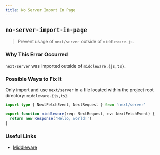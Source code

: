 ```yaml
---
title: No Server Import In Page
---
```


## `no-server-import-in-page`

> Prevent usage of `next/server` outside of `middleware.js`.

### Why This Error Occurred

`next/server` was imported outside of `middleware.{js,ts}`.

### Possible Ways to Fix It

Only import and use `next/server` in a file located within the project root directory: `middleware.{js,ts}`.

```ts filename="middleware.ts"
import type { NextFetchEvent, NextRequest } from 'next/server'

export function middleware(req: NextRequest, ev: NextFetchEvent) {
  return new Response('Hello, world!')
}
```

### Useful Links

- [Middleware](/docs/pages/building-your-application/routing/middleware)
